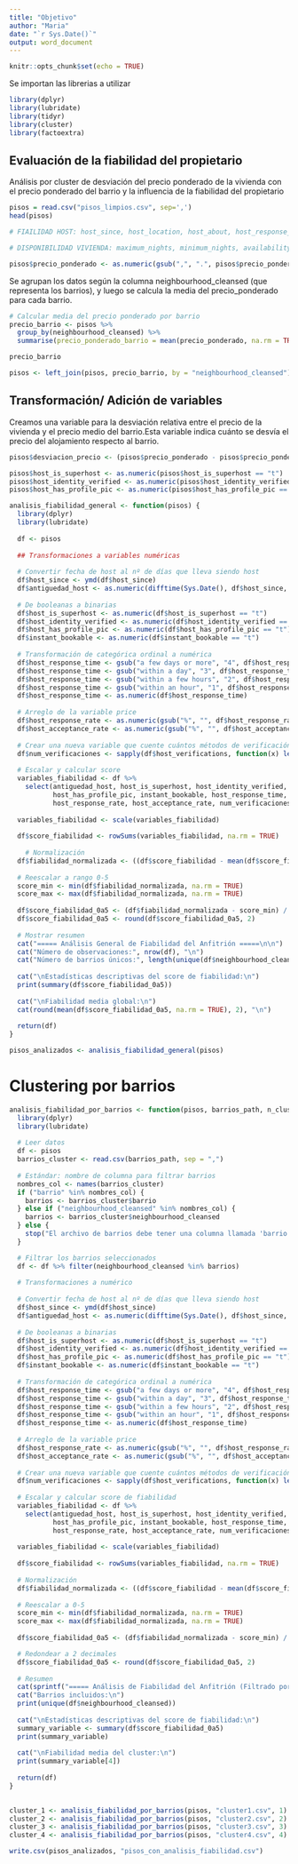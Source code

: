 ```yaml
---
title: "Objetivo"
author: "Maria"
date: "`r Sys.Date()`"
output: word_document
---
```


```r
knitr::opts_chunk$set(echo = TRUE)
```

Se importan las librerias a utilizar 

```r
library(dplyr)
library(lubridate)
library(tidyr)
library(cluster)
library(factoextra)
```


## Evaluación de la fiabilidad del propietario 
Análisis por cluster de desviación del precio ponderado de la vivienda con el precio ponderado del barrio y la influencia de la fiabilidad del propietario

```r
pisos = read.csv("pisos_limpios.csv", sep=',')
head(pisos)

# FIAILIDAD HOST: host_since, host_location, host_about, host_response_time, host_response_rate, host_acceptance_rate, host_is_superhost, host_listings_count, host_total_listings_count, host_verifications, host_has_profile_pic, host_identity_verified, license

# DISPONIBILIDAD VIVIENDA: maximum_nights, minimum_nights, availability_365
```

```r
pisos$precio_ponderado <- as.numeric(gsub(",", ".", pisos$precio_ponderado))
```

Se agrupan los datos según la columna neighbourhood_cleansed (que representa los barrios), y luego se calcula la media del precio_ponderado para cada barrio.

```r
# Calcular media del precio ponderado por barrio
precio_barrio <- pisos %>%
  group_by(neighbourhood_cleansed) %>%
  summarise(precio_ponderado_barrio = mean(precio_ponderado, na.rm = TRUE))

precio_barrio
```

```r
pisos <- left_join(pisos, precio_barrio, by = "neighbourhood_cleansed")
```


## Transformación/ Adición de variables

Creamos una variable para la desviación relativa entre el precio de la vivienda y el precio medio del barrio.Esta variable indica cuánto se desvía el precio del alojamiento respecto al barrio.

```r
pisos$desviacion_precio <- (pisos$precio_ponderado - pisos$precio_ponderado_barrio) / pisos$precio_ponderado_barrio
```

```r
pisos$host_is_superhost <- as.numeric(pisos$host_is_superhost == "t")
pisos$host_identity_verified <- as.numeric(pisos$host_identity_verified == "t")
pisos$host_has_profile_pic <- as.numeric(pisos$host_has_profile_pic == "t")

```


```r

analisis_fiabilidad_general <- function(pisos) {
  library(dplyr)
  library(lubridate)
  
  df <- pisos
  
  ## Transformaciones a variables numéricas
  
  # Convertir fecha de host al nº de días que lleva siendo host
  df$host_since <- ymd(df$host_since)
  df$antiguedad_host <- as.numeric(difftime(Sys.Date(), df$host_since, units = "days"))
  
  # De booleanas a binarias
  df$host_is_superhost <- as.numeric(df$host_is_superhost == "t")
  df$host_identity_verified <- as.numeric(df$host_identity_verified == "t")
  df$host_has_profile_pic <- as.numeric(df$host_has_profile_pic == "t")
  df$instant_bookable <- as.numeric(df$instant_bookable == "t")
  
  # Transformación de categórica ordinal a numérica
  df$host_response_time <- gsub("a few days or more", "4", df$host_response_time)
  df$host_response_time <- gsub("within a day", "3", df$host_response_time)
  df$host_response_time <- gsub("within a few hours", "2", df$host_response_time)
  df$host_response_time <- gsub("within an hour", "1", df$host_response_time)
  df$host_response_time <- as.numeric(df$host_response_time)
  
  # Arreglo de la variable price
  df$host_response_rate <- as.numeric(gsub("%", "", df$host_response_rate)) / 100
  df$host_acceptance_rate <- as.numeric(gsub("%", "", df$host_acceptance_rate)) / 100
  
  # Crear una nueva variable que cuente cuántos métodos de verificación tiene cada anfitrión, usando la variable host_verifications.
  df$num_verificaciones <- sapply(df$host_verifications, function(x) length(unlist(strsplit(as.character(x), ",\\s*"))))
  
  # Escalar y calcular score
  variables_fiabilidad <- df %>% 
    select(antiguedad_host, host_is_superhost, host_identity_verified,
           host_has_profile_pic, instant_bookable, host_response_time,
           host_response_rate, host_acceptance_rate, num_verificaciones)
  
  variables_fiabilidad <- scale(variables_fiabilidad)
  
  df$score_fiabilidad <- rowSums(variables_fiabilidad, na.rm = TRUE)
  
    # Normalización
  df$fiabilidad_normalizada <- ((df$score_fiabilidad - mean(df$score_fiabilidad))/sd(df$score_fiabilidad, na.rm = TRUE))
  
  # Reescalar a rango 0-5
  score_min <- min(df$fiabilidad_normalizada, na.rm = TRUE)
  score_max <- max(df$fiabilidad_normalizada, na.rm = TRUE)
  
  df$score_fiabilidad_0a5 <- (df$fiabilidad_normalizada - score_min) / (score_max - score_min) * 5
  df$score_fiabilidad_0a5 <- round(df$score_fiabilidad_0a5, 2)
  
  # Mostrar resumen
  cat("===== Análisis General de Fiabilidad del Anfitrión =====\n\n")
  cat("Número de observaciones:", nrow(df), "\n")
  cat("Número de barrios únicos:", length(unique(df$neighbourhood_cleansed)), "\n")
  
  cat("\nEstadísticas descriptivas del score de fiabilidad:\n")
  print(summary(df$score_fiabilidad_0a5))
  
  cat("\nFiabilidad media global:\n")
  cat(round(mean(df$score_fiabilidad_0a5, na.rm = TRUE), 2), "\n")
  
  return(df)
}


```

```r
pisos_analizados <- analisis_fiabilidad_general(pisos)
```


# Clustering por barrios


```r
analisis_fiabilidad_por_barrios <- function(pisos, barrios_path, n_cluster) {
  library(dplyr)
  library(lubridate)
  
  # Leer datos
  df <- pisos
  barrios_cluster <- read.csv(barrios_path, sep = ",")
  
  # Estándar: nombre de columna para filtrar barrios
  nombres_col <- names(barrios_cluster)
  if ("barrio" %in% nombres_col) {
    barrios <- barrios_cluster$barrio
  } else if ("neighbourhood_cleansed" %in% nombres_col) {
    barrios <- barrios_cluster$neighbourhood_cleansed
  } else {
    stop("El archivo de barrios debe tener una columna llamada 'barrio' o 'neighbourhood_cleansed'.")
  }

  # Filtrar los barrios seleccionados
  df <- df %>% filter(neighbourhood_cleansed %in% barrios)
  
  # Transformaciones a numérico
  
  # Convertir fecha de host al nº de días que lleva siendo host
  df$host_since <- ymd(df$host_since)
  df$antiguedad_host <- as.numeric(difftime(Sys.Date(), df$host_since, units = "days"))
  
  # De booleanas a binarias
  df$host_is_superhost <- as.numeric(df$host_is_superhost == "t")
  df$host_identity_verified <- as.numeric(df$host_identity_verified == "t")
  df$host_has_profile_pic <- as.numeric(df$host_has_profile_pic == "t")
  df$instant_bookable <- as.numeric(df$instant_bookable == "t")
  
  # Transformación de categórica ordinal a numérica
  df$host_response_time <- gsub("a few days or more", "4", df$host_response_time)
  df$host_response_time <- gsub("within a day", "3", df$host_response_time)
  df$host_response_time <- gsub("within a few hours", "2", df$host_response_time)
  df$host_response_time <- gsub("within an hour", "1", df$host_response_time)
  df$host_response_time <- as.numeric(df$host_response_time)
  
  # Arreglo de la variable price
  df$host_response_rate <- as.numeric(gsub("%", "", df$host_response_rate)) / 100
  df$host_acceptance_rate <- as.numeric(gsub("%", "", df$host_acceptance_rate)) / 100
  
  # Crear una nueva variable que cuente cuántos métodos de verificación tiene cada anfitrión, usando la variable host_verifications.
  df$num_verificaciones <- sapply(df$host_verifications, function(x) length(unlist(strsplit(as.character(x), ",\\s*"))))
  
  # Escalar y calcular score de fiabilidad
  variables_fiabilidad <- df %>% 
    select(antiguedad_host, host_is_superhost, host_identity_verified,
           host_has_profile_pic, instant_bookable, host_response_time,
           host_response_rate, host_acceptance_rate, num_verificaciones)
  
  variables_fiabilidad <- scale(variables_fiabilidad)
  
  df$score_fiabilidad <- rowSums(variables_fiabilidad, na.rm = TRUE)
  
  # Normalización
  df$fiabilidad_normalizada <- ((df$score_fiabilidad - mean(df$score_fiabilidad))/sd(df$score_fiabilidad, na.rm = TRUE))
  
  # Reescalar a 0-5
  score_min <- min(df$fiabilidad_normalizada, na.rm = TRUE)
  score_max <- max(df$fiabilidad_normalizada, na.rm = TRUE)
  
  df$score_fiabilidad_0a5 <- (df$fiabilidad_normalizada - score_min) / (score_max - score_min) * 5

  # Redondear a 2 decimales
  df$score_fiabilidad_0a5 <- round(df$score_fiabilidad_0a5, 2)
  
  # Resumen
  cat(sprintf("===== Análisis de Fiabilidad del Anfitrión (Filtrado por el cluster %s) =====\n\n", n_cluster))
  cat("Barrios incluidos:\n")
  print(unique(df$neighbourhood_cleansed))
  
  cat("\nEstadísticas descriptivas del score de fiabilidad:\n")
  summary_variable <- summary(df$score_fiabilidad_0a5)
  print(summary_variable)
  
  cat("\nFiabilidad media del cluster:\n")
  print(summary_variable[4])
  
  return(df)
}
  
```

```r
cluster_1 <- analisis_fiabilidad_por_barrios(pisos, "cluster1.csv", 1)
cluster_2 <- analisis_fiabilidad_por_barrios(pisos, "cluster2.csv", 2)
cluster_3 <- analisis_fiabilidad_por_barrios(pisos, "cluster3.csv", 3)
cluster_4 <- analisis_fiabilidad_por_barrios(pisos, "cluster4.csv", 4)
```

```r
write.csv(pisos_analizados, "pisos_con_analisis_fiabilidad.csv")
```



